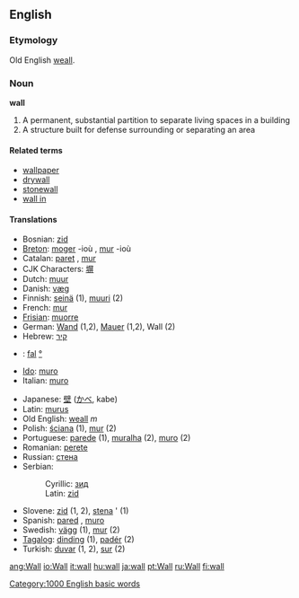 ==English==

{{rank|honour|individual|girls|808|wall|cry|step|turning}}

===Etymology===
Old English [[weall]].

===Noun===
'''wall'''

#A permanent, substantial partition to separate living spaces in a building
#A structure built for defense surrounding or separating an area

==== Related terms ====
*[[wallpaper]]
*[[drywall]]
*[[stonewall]]
*[[wall in]]

====Translations====
{{top}}
*Bosnian: [[zid#Bosnian|zid]] {{m}}
*[[Breton]]: [[moger]] {{f}} -ioù {{p}}, [[mur]] {{f}} -ioù {{p}}
*Catalan: [[paret]] {{f}}, [[mur]] {{m}}
*CJK Characters: [[塀]]
*Dutch: [[muur]]
*Danish: [[væg]]
*Finnish: [[seinä]] (1), [[muuri]] (2)
*French: [[mur]] {{m}}
*[[Frisian]]: [[muorre]]
*German: [[Wand]] {{f}} (1,2), [[Mauer]] {{f}} (1,2), Wall {{m}} (2)
*Hebrew: [[קיר]]
*{{hu}}: [[fal]] [[:hu:fal|°]] 
*[[Ido]]: [[muro]]
*Italian: [[muro]] {{m}}
{{mid}}
*Japanese: [[壁]] ([[かべ]], kabe)
*Latin: [[murus]] {{m}}
*Old English: [[weall]] ''m''
*Polish: [[ściana]] {{f}} (1), [[mur]] {{m}} (2)
*Portuguese: [[parede]] {{f}} (1), [[muralha]] {{f}} (2), [[muro]] {{m}} (2)
*Romanian: [[perete]] {{m}}
*Russian: [[стена]] {{f}}
*Serbian:
*:Cyrillic: [[зид#Serbian|зид]] {{m}}
*:Latin: [[zid#Serbian|zid]] {{m}}
*Slovene: [[zid]] {{m}} (1, 2), [[stena]] {{f}}' (1)
*Spanish: [[pared]] {{f}}, [[muro]] {{m}}
*Swedish: [[vägg]] (1), [[mur]] (2)
*[[Tagalog]]: [[dinding]] (1), [[padér]] (2)
*Turkish: [[duvar]] (1, 2), [[sur]] (2)
{{bottom}}

[[Category:1000 English basic words]]

[[ang:Wall]]
[[io:Wall]]
[[it:wall]]
[[hu:wall]]
[[ja:wall]]
[[pt:Wall]]
[[ru:Wall]]
[[fi:wall]]